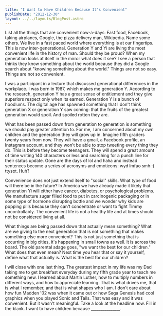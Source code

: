 ```yaml
---
title: "I Want to Have Children Because It's Convenient"
publishDate: "2012-12-30"
layout: ../../layouts/BlogPost.astro
---
```


List all the things that are convenient now-a-days: Fast food, Facebook, taking airplanes, Google, the pizza delivery man, Wikipedia. Name some others. We live in a fast paced world where everything is at our fingertips. This is now inter-generational. Generation Y and Yi are living the most convenient life in the history of man. Should they be proud? When my generation looks at itself in the mirror what does it see? I see a person that thinks they know something about the world because they did a Google search about "knowing something about the world." Things are not so easy. Things are not so convenient.

I was a participant in a lecture that discussed generational differences in the workplace. I was born in 1987, which makes me generation Y. According to the research, generation Y has a great sense of entitlement and they give superiors respect only when its earned. Generation Y is a bunch of hoodlums. The digital age has spawned something that I don't think generation X or generation Y saw coming: that the fruits of the greatest generation would spoil. And spoiled rotten they are.

What has been passed down from generation to generation is something we should pay greater attention to. For me, I am concerned about my own children and the generation they will grow up in. Imagine fifth graders twenty years from now. They will have a gmail, a Facebook profile, an Instagram account, and they won't be able to stop tweeting every thing they do. This is before they become teenagers. They will spend a great amount of time writing 140 characters or less and searching for a punch line for their status update. Gone are the days of lol and haha and instead sentences become a series of acronyms and emoticons: wyd lmfao smh :) ttysot. Huh?

Convenience does not just extend itself to "social" skills. What type of food will there be in the future? In America we have already made it likely that generation Yi will either have cancer, diabetes, or psychological problems. We manufacture sugar filled food to put in carcinogenic packaging or in some type of hormone disrupting bottle and we wonder why kids are popping pills because they can't concentrate or want to fight Timmy uncontrollably. The convenient life is not a healthy life and at times should not be considered living at all.

What things are being passed down that actually mean something? What are we giving to the next generation that is not something that makes something else more convenient? This is not just something that is occurring in big cities, it's happening in small towns as well. It is across the board. The old parental adage goes, "we want the best for our children." What does that even mean? Next time you hear that or say it yourself, define what that actually is. What is the best for our children?

I will close with one last thing. The greatest impact in my life was my Dad taking me to get breakfast everyday during my fifth grade year to teach me something new. I learned about Martin Luther, how to multiply numbers in different ways, and how to appreciate learning. That is what drives me, that is what I remember, and that is what shapes who I am. I don't care about how fun Madden '02 was when it came out or how Sega Genesis had cool graphics when you played Sonic and Tails. That was easy and it was convenient. But it wasn't meaningful. Take a look at the headline now. Fill in the blank. I want to have children because \_\_\_\_\_\_\_\_\_\_\_\_\_\_\_.
